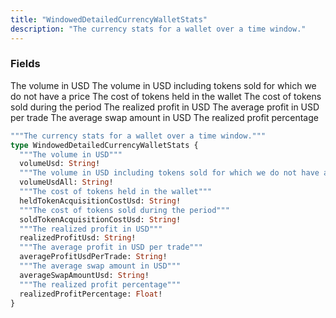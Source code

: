 ```yaml
---
title: "WindowedDetailedCurrencyWalletStats"
description: "The currency stats for a wallet over a time window."
---
```


### Fields

<ResponseField name="volumeUsd" type="String!" required>
  The volume in USD
</ResponseField>

<ResponseField name="volumeUsdAll" type="String!" required>
  The volume in USD including tokens sold for which we do not have a price
</ResponseField>

<ResponseField name="heldTokenAcquisitionCostUsd" type="String!" required>
  The cost of tokens held in the wallet
</ResponseField>

<ResponseField name="soldTokenAcquisitionCostUsd" type="String!" required>
  The cost of tokens sold during the period
</ResponseField>

<ResponseField name="realizedProfitUsd" type="String!" required>
  The realized profit in USD
</ResponseField>

<ResponseField name="averageProfitUsdPerTrade" type="String!" required>
  The average profit in USD per trade
</ResponseField>

<ResponseField name="averageSwapAmountUsd" type="String!" required>
  The average swap amount in USD
</ResponseField>

<ResponseField name="realizedProfitPercentage" type="Float!" required>
  The realized profit percentage
</ResponseField>


```graphql WindowedDetailedCurrencyWalletStats
"""The currency stats for a wallet over a time window."""
type WindowedDetailedCurrencyWalletStats {
  """The volume in USD"""
  volumeUsd: String!
  """The volume in USD including tokens sold for which we do not have a price"""
  volumeUsdAll: String!
  """The cost of tokens held in the wallet"""
  heldTokenAcquisitionCostUsd: String!
  """The cost of tokens sold during the period"""
  soldTokenAcquisitionCostUsd: String!
  """The realized profit in USD"""
  realizedProfitUsd: String!
  """The average profit in USD per trade"""
  averageProfitUsdPerTrade: String!
  """The average swap amount in USD"""
  averageSwapAmountUsd: String!
  """The realized profit percentage"""
  realizedProfitPercentage: Float!
}
```
